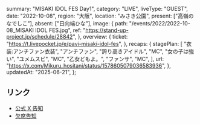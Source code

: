   summary: "MISAKI IDOL FES Day1",
  category: "LIVE",
  liveType: "GUEST",
  date: "2022-10-08",
  region: "大阪",
  location: "みさき公園",
  present: ["高嶺のなでしこ"],
  absent: ["日向端ひな"],
  image: {
    path: "/events/2022/2022-10-08_MISAKI IDOL FES.jpg",
    ref: "https://stand-up-project.jp/schedule/28842",
  },
  overview: {
    ticket: "https://t.livepocket.jp/e/pavi-misaki-idol-fes",
  },
  recaps: {
    stagePlan: [
      "衣装:アンチファン衣装",
      "アンチファン",
      "誇り高きアイドル",
      "MC",
      "女の子は強い",
      "ユメムスビ",
      "MC",
      "乙女どもよ。",
      "ファンサ",
      "MC",
    ],
    url: "https://x.com/Mikuru_hositani/status/1578605079036583936",
  },
  updatedAt: "2025-06-21",
};

## リンク

- [公式 X 告知](https://x.com/takanenofficial/status/1575804647167574017)
- [欠席告知](https://takanenonadeshiko.jp/?p=498)
